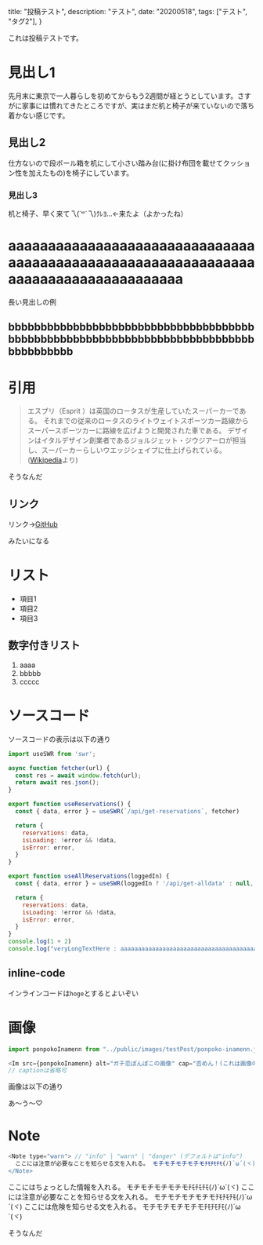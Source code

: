   title: "投稿テスト",
  description: "テスト",
  date: "20200518",
  tags: ["テスト", "タグ2"],
}



これは投稿テストです。

# 見出し1

先月末に東京で一人暮らしを初めてからもう2週間が経とうとしています。さすがに家事には慣れてきたところですが、実はまだ机と椅子が来ていないので落ち着かない感じです。

## 見出し2

仕方ないので段ボール箱を机にして小さい踏み台(に掛け布団を載せてクッション性を加えたもの)を椅子にしています。

### 見出し3

机と椅子、早く来て乁(˙꒳˙乁)ｸﾚﾖ...←来たよ（よかったね）

# aaaaaaaaaaaaaaaaaaaaaaaaaaaaaaaaaaaaaaaaaaaaaaaaaaaaaaaaaaaaaaaaaaaaaaaaaaaaaaaaaaaa

長い見出しの例

## bbbbbbbbbbbbbbbbbbbbbbbbbbbbbbbbbbbbbbbbbbbbbbbbbbbbbbbbbbbbbbbbbbbbbbbbbbbbbbbbbbbbbb

# 引用

> エスプリ（Esprit ）は英国のロータスが生産していたスーパーカーである。 それまでの従来のロータスのライトウェイトスポーツカー路線からスーパースポーツカーに路線を広げようと開発された車である。 デザインはイタルデザイン創業者であるジョルジェット・ジウジアーロが担当し、スーパーカーらしいウエッジシェイプに仕上げられている。
([Wikipedia](https://ja.wikipedia.org/wiki/%E3%83%AD%E3%83%BC%E3%82%BF%E3%82%B9%E3%83%BB%E3%82%A8%E3%82%B9%E3%83%97%E3%83%AA)より)

そうなんだ

## リンク

リンク→[GitHub](https://github.com/)

みたいになる

# リスト

 * 項目1
 * 項目2
 * 項目3

## 数字付きリスト

 1. aaaa
 2. bbbbb
 3. ccccc

# ソースコード

ソースコードの表示は以下の通り

```javascript
import useSWR from 'swr';

async function fetcher(url) {
  const res = await window.fetch(url);
  return await res.json();
}

export function useReservations() {
  const { data, error } = useSWR(`/api/get-reservations`, fetcher)

  return {
    reservations: data,
    isLoading: !error && !data,
    isError: error,
  }
}

export function useAllReservations(loggedIn) {
  const { data, error } = useSWR(loggedIn ? '/api/get-alldata' : null, fetcher)

  return {
    reservations: data,
    isLoading: !error && !data,
    isError: error,
  }
}
console.log(1 + 2)
console.log("veryLongTextHere : aaaaaaaaaaaaaaaaaaaaaaaaaaaaaaaaaaaaaaaaaaaaaaaaaaaaaaaaaaaaaaaaaaaaaaaaaaaaaaaaaaaa")
```

## inline-code

インラインコードは`hoge`とするとよいぞい

# 画像

```javascript
import ponpokoInamenn from "../public/images/testPost/ponpoko-inamenn.jpg"

<Im src={ponpokoInamenn} alt="ガチ恋ぽんぽこの画像" cap="否めん！(これは画像のキャプション)" />
// captionは省略可
```

画像は以下の通り

<Im src={ponpokoInamenn} alt="ガチ恋ぽんぽこの画像" cap="否めん！(これは画像のキャプション)" />

あ～う〜♡

# Note

```javascript
<Note type="warn"> // "info" | "warn" | "danger" (デフォルトは"info")
  ここには注意が必要なことを知らせる文を入れる。 モチモチモチモチモﾁﾓﾁﾓﾁﾓ(ﾉ)`ω´(ヾ)
</Note>
```

<Note>
  ここにはちょっとした情報を入れる。 モチモチモチモチモﾁﾓﾁﾓﾁﾓ(ﾉ)`ω´(ヾ)
</Note>

<Note type="warn">
  ここには注意が必要なことを知らせる文を入れる。 モチモチモチモチモﾁﾓﾁﾓﾁﾓ(ﾉ)`ω´(ヾ)
</Note>

<Note type="danger">
  ここには危険を知らせる文を入れる。 モチモチモチモチモﾁﾓﾁﾓﾁﾓ(ﾉ)`ω´(ヾ)
</Note>

そうなんだ

